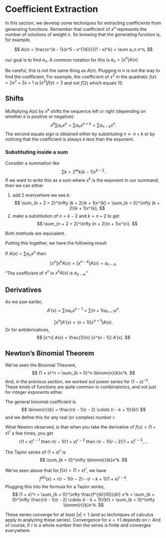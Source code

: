 # Coefficient Extraction

In this section, we develop some techniques for extracting coefficients from generating functions. Remember that coefficient of $x^n$ represents the number of solutions of weight $n$. So knowing that the generating function is, for example,

$$
A(x) = \frac{x^{k - 1}(x^5 - x^{14})}{(1 - x)^k} = \sum a_n x^n,
$$

our goal is to find $a_n$. A common notation for this is $a_n = [x^n] A(x)$.

::: {.callout-warning}
Be careful, this is not the same thing as $A(n)$. Plugging in $n$ is not the way to find the coefficient. For example, the coefficient of $x^2$ in the quadratic $f(x) = 2x^2 + 3x + 1$ is $[x^2]f(x) = 2$ and not $f(2)$ which equals $15$.
:::

## Shifts
Multiplying $A(x)$ by $x^k$ shifts the sequence left or right (depending on whether $k$ is positive or negative):
$$
x^k \sum a_n x^n = \sum a_n x^{n + k} = \sum a_{n - k} x^n.
$$
The second equals sign is obtained either by substituting $n \gets n + k$ or by noticing that the coefficient is always $k$ less than the exponent.

::: {.callout-tip collapse="true"}
### Substituting inside a sum
Consider a summation like
$$
\sum{k = 2}^\infty k(k-1)x^{k - 2}.
$$
If we want to write this as a sum where $x^k$ is the exponent in our summand, then we can either

1) add $2$ everywhere we see $k$:
$$
\sum_{k + 2 = 2}^\infty (k + 2)(k + 1)x^{k} = \sum_{k = 0}^\infty (k + 2)(k + 1)x^{k},
$$
2) make a substitution of $n = k - 2$ and $k = n + 2$ to get
$$
\sum_{n + 2 = 2}^\infty (n + 2)(n + 1)x^{n}.
$$

Both methods are equivalent.
:::

Putting this together, we have the following result.

::: {#thm-shift-coefficient}
If $A(x) = \sum a_nx^n$ then
$$
[x^n]x^kA(x) = [x^{n - k}] A(x) = a_{n - k}.
$$
"The coefficient of $x^n$ in $x^k A(x)$ is $a_{n - k}$."
:::

## Derivatives

As we saw earlier,
$$
A'(x) = \sum na_nx^{n - 1} = \sum (n + 1)a_{n + 1}x^n.
$$

::: {#thm-derivative-coefficient}
$$
[x^n] A'(x) = (n + 1) [x^{n + 1}] A(x).
$$
Or for antiderivatives,
$$
[x^n] A(x) = \frac{1}{n} [x^{n - 1}] A'(x).
$$
:::

## Newton's Binomial Theorem

We've seen the Binomial Theorem,
$$
(1 + x)^n = \sum_{k = 0}^n \binom{n}{k}x^k.
$$
And, in the previous section, we worked out power series for $(1 - x)^{-n}$. These kinds of functions are quite common in combinatorics, and not just for integer exponents either.

::: {#def-general-binom}
The general binomial coefficient is
$$
\binom{r}{k} = \frac{r(r - 1)(r - 2) \cdots (r - k + 1)}{k!}
$$
and we define this for any real (or complex) number $r$.
:::

What Newton observed, is that when you take the derivative of $f(x) = (1 + x)^r$ a few times, you get
$$
r(1+x)^{r - 1} \text{ then } r(r - 1) (1 + x)^{r - 2} \text{ then } r(r - 1)(r - 2)(1 + x)^{r - 3}, \dots
$$

::: {#thm-newton-binom}
The Taylor series of $(1 + x)^r$ is
$$
\sum_{k = 0}^\infty \binom{r}{k}x^k.
$$
:::

::: {.proof}
We've seen above that for $f(x) = (1 + x)^r$, we have
$$
f^{(k)}(x) = r(r-1)(r-2)\cdots(r - k + 1)(1 + x)^{r - k}.
$$
Plugging this into the formula for a Taylor series,
$$
(1 + x)^r = \sum_{k = 0}^\infty \frac{f^{(k)}(0)}{k!} x^k = \sum_{k = 0}^\infty \frac{r(r - 1)(r - 2) \cdots (r - k + 1)}{k!} = \sum_{k = 0}^\infty \binom{r}{k}x^k.
$$
:::

::: {.callout-note}
These series converge for at least $|x| < 1$ (and so techniques of calculus apply to analyzing these series). Convergence for $x = \pm 1$ depends on $r$. And of course, if $r$ is a whole number then the series is finite and converges everywhere.
:::
